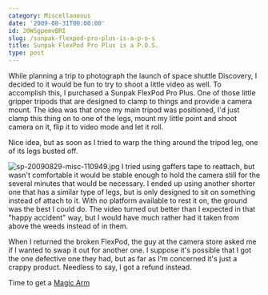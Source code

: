 ```yaml
---
category: Miscellaneous
date: '2009-08-31T00:00:00'
id: 20WSgpemvBRI
slug: /sunpak-flexpod-pro-plus-is-a-p-o-s
title: Sunpak FlexPod Pro Plus is a P.O.S.
type: post
---
```


While planning a trip to photograph the launch of space shuttle
Discovery, I decided to it would be fun to try to shoot a little
video as well. To accomplish this, I purchased a Sunpak FlexPod Pro
Plus. One of those little gripper tripods that are designed to
clamp to things and provide a camera mount. The idea was that once
my main tripod was positioned, I'd just clamp this thing on to one
of the legs, mount my little point and shoot camera on it, flip it
to video mode and let it roll.

Nice idea, but as soon as I tried to warp the thing around the
tripod leg, one of its legs busted off.

![sp-20090829-misc-110949.jpg](http://www.alanwsmith.com/blog/wp-content/uploads/2009/08/sp-20090829-misc-110949.jpg)
I tried using gaffers tape to reattach, but wasn't comfortable it
would be stable enough to hold the camera still for the several
minutes that would be necessary. I ended up using another shorter
one that has a similar type of legs, but is only designed to sit on
something instead of attach to it. With no platform available to
rest it on, the ground was the best I could do. The video turned
out better than I expected in that "happy accident" way, but I
would have much rather had it taken from above the weeds instead of
in them.

When I returned the broken FlexPod, the guy at the camera store
asked me if I wanted to swap it out for another one. I suppose it's
possible that I got the one defective one they had, but as far as
I'm concerned it's just a crappy product. Needless to say, I got a
refund instead.

Time to get a
[Magic Arm](http://www.bhphotovideo.com/c/product/553830-REG/Manfrotto_by_Bogen_Imaging_143A_143A_Magic_Arm_with.html)